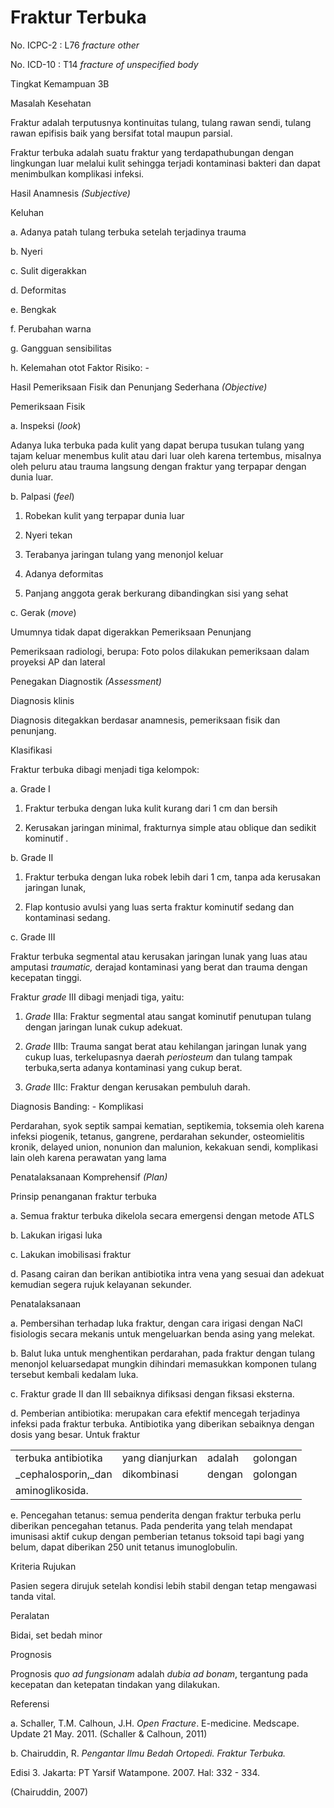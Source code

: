 # Fraktur Terbuka

No. ICPC-2 : L76 _fracture other_

No. ICD-10 : T14 _fracture of unspecified body_

Tingkat Kemampuan 3B

Masalah Kesehatan

Fraktur adalah terputusnya kontinuitas tulang, tulang rawan sendi, tulang rawan epifisis baik yang bersifat total maupun parsial.

Fraktur terbuka adalah suatu fraktur yang terdapathubungan dengan lingkungan luar melalui kulit sehingga terjadi kontaminasi bakteri dan dapat menimbulkan komplikasi infeksi.

Hasil Anamnesis _(Subjective)_

Keluhan

a. Adanya patah tulang terbuka setelah terjadinya trauma

b. Nyeri

c. Sulit digerakkan

d. Deformitas

e. Bengkak

f. Perubahan warna

g. Gangguan sensibilitas

h. Kelemahan otot Faktor Risiko: -

Hasil Pemeriksaan Fisik dan Penunjang Sederhana _(Objective)_

Pemeriksaan Fisik

a. Inspeksi (_look_)

Adanya luka terbuka pada kulit yang dapat berupa tusukan tulang yang tajam keluar menembus kulit atau dari luar oleh karena tertembus, misalnya oleh peluru atau trauma langsung dengan fraktur yang terpapar dengan dunia luar.

 

b. Palpasi (_feel_)

1) Robekan kulit yang terpapar dunia luar

2) Nyeri tekan

3) Terabanya jaringan tulang yang menonjol keluar

4) Adanya deformitas

5) Panjang anggota gerak berkurang dibandingkan sisi yang sehat

c. Gerak (_move_)

Umumnya tidak dapat digerakkan Pemeriksaan Penunjang

Pemeriksaan radiologi, berupa: Foto polos dilakukan pemeriksaan dalam proyeksi AP dan lateral

Penegakan Diagnostik _(Assessment)_

Diagnosis klinis

Diagnosis ditegakkan berdasar anamnesis, pemeriksaan fisik dan penunjang.

Klasifikasi

Fraktur terbuka dibagi menjadi tiga kelompok:

a. Grade I

1) Fraktur terbuka dengan luka kulit kurang dari 1 cm dan bersih

2) Kerusakan jaringan minimal, frakturnya simple atau oblique dan sedikit kominutif _._

b. Grade II

1) Fraktur terbuka dengan luka robek lebih dari 1 cm, tanpa ada kerusakan jaringan lunak,

2) Flap kontusio avulsi yang luas serta fraktur kominutif sedang dan kontaminasi sedang.

c. Grade III

Fraktur terbuka segmental atau kerusakan jaringan lunak yang luas atau amputasi _traumatic,_ derajad kontaminasi yang berat dan trauma dengan kecepatan tinggi.

Fraktur _grade_ III dibagi menjadi tiga, yaitu:

1) _Grade_ IIIa: Fraktur segmental atau sangat kominutif penutupan tulang dengan jaringan lunak cukup adekuat.

 

2) _Grade_ IIIb: Trauma sangat berat atau kehilangan jaringan lunak yang cukup luas, terkelupasnya daerah _periosteum_ dan tulang tampak terbuka,serta adanya kontaminasi yang cukup berat.

3) _Grade_ IIIc: Fraktur dengan kerusakan pembuluh darah.

Diagnosis Banding: - Komplikasi

Perdarahan, syok septik sampai kematian, septikemia, toksemia oleh karena infeksi piogenik, tetanus, gangrene, perdarahan sekunder, osteomielitis kronik, delayed union, nonunion dan malunion, kekakuan sendi, komplikasi lain oleh karena perawatan yang lama

Penatalaksanaan Komprehensif _(Plan)_

Prinsip penanganan fraktur terbuka

a. Semua fraktur terbuka dikelola secara emergensi dengan metode ATLS

b. Lakukan irigasi luka

c. Lakukan imobilisasi fraktur

d. Pasang cairan dan berikan antibiotika intra vena yang sesuai dan adekuat kemudian segera rujuk kelayanan sekunder.

Penatalaksanaan

a. Pembersihan terhadap luka fraktur, dengan cara irigasi dengan NaCl fisiologis secara mekanis untuk mengeluarkan benda asing yang melekat.

b. Balut luka untuk menghentikan perdarahan, pada fraktur dengan tulang menonjol keluarsedapat mungkin dihindari memasukkan komponen tulang tersebut kembali kedalam luka.

c. Fraktur grade II dan III sebaiknya difiksasi dengan fiksasi eksterna.

d. Pemberian antibiotika: merupakan cara efektif mencegah terjadinya infeksi pada fraktur terbuka. Antibiotika yang diberikan sebaiknya dengan dosis yang besar. Untuk fraktur

| | | | |
| --- | --- | --- | --- |
| terbuka antibiotika | yang dianjurkan | adalah | golongan |
| _cephalosporin,_dan | dikombinasi | dengan | golongan |
| aminoglikosida. | | | |

 

e. Pencegahan tetanus: semua penderita dengan fraktur terbuka perlu diberikan pencegahan tetanus. Pada penderita yang telah mendapat imunisasi aktif cukup dengan pemberian tetanus toksoid tapi bagi yang belum, dapat diberikan 250 unit tetanus imunoglobulin.

Kriteria Rujukan

Pasien segera dirujuk setelah kondisi lebih stabil dengan tetap mengawasi tanda vital.

Peralatan

Bidai, set bedah minor

Prognosis

Prognosis _quo ad fungsionam_ adalah _dubia ad bonam_, tergantung pada kecepatan dan ketepatan tindakan yang dilakukan.

Referensi

a. Schaller, T.M. Calhoun, J.H. _Open Fracture_. E-medicine. Medscape. Update 21 May. 2011. (Schaller & Calhoun, 2011)

b. Chairuddin, R. _Pengantar Ilmu Bedah Ortopedi. Fraktur Terbuka._

Edisi 3. Jakarta: PT Yarsif Watampone. 2007. Hal: 332 - 334.

(Chairuddin, 2007)
